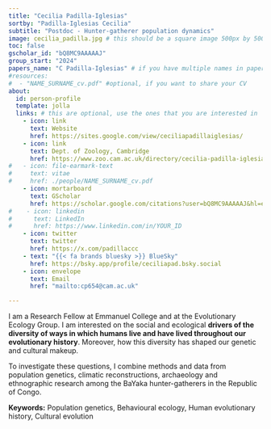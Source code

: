 ```yaml
---
title: "Cecilia Padilla-Iglesias"
sortby: "Padilla-Iglesias Cecilia"
subtitle: "Postdoc - Hunter-gatherer population dynamics"
image: cecilia_padilla.jpg # this should be a square image 500px by 500px (or possibly 250px by 250px???)
toc: false
gscholar_id: "bQ8MC9AAAAAJ"
group_start: "2024"
papers_name: "C Padilla-Iglesias" # if you have multiple names in papers, separated them by semicolon
#resources: 
#  - "NAME_SURNAME_cv.pdf" #optional, if you want to share your CV
about:
  id: person-profile
  template: jolla
  links: # this are optional, use the ones that you are interested in
    - icon: link
      text: Website
      href: https://sites.google.com/view/ceciliapadillaiglesias/
    - icon: link
      text: Dept. of Zoology, Cambridge
      href: https://www.zoo.cam.ac.uk/directory/cecilia-padilla-iglesias
#   - icon: file-earmark-text
#     text: vitae
#     href: ./people/NAME_SURNAME_cv.pdf
    - icon: mortarboard
      text: GScholar
      href: https://scholar.google.com/citations?user=bQ8MC9AAAAAJ&hl=en
#    - icon: linkedin
#      text: LinkedIn
#      href: https://www.linkedin.com/in/YOUR_ID
    - icon: twitter
      text: twitter
      href: https://x.com/padillaccc
    - text: "{{< fa brands bluesky >}} BlueSky"
      href: https://bsky.app/profile/ceciliapad.bsky.social
    - icon: envelope
      text: Email
      href: "mailto:cp654@cam.ac.uk"

---
```


:::{#person-profile}
:::


I am a Research Fellow at Emmanuel College and at the Evolutionary Ecology Group. I am interested on the social and ecological **drivers of the diversity of ways in which humans live and have lived throughout our evolutionary history**. Moreover, how this diversity has shaped our genetic and cultural makeup. 

To investigate these questions, I combine methods and data from population genetics, climatic reconstructions, archaeology and ethnographic research among the BaYaka hunter-gatherers in the Republic of Congo.



**Keywords:** Population genetics, Behavioural ecology, Human evolutionary history, Cultural evolution


